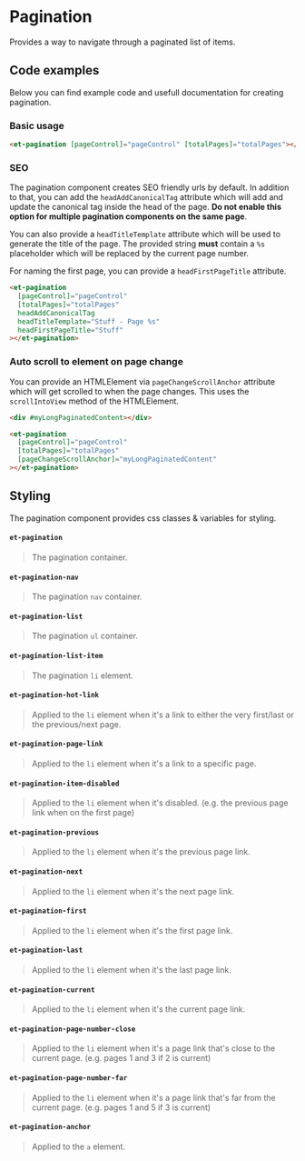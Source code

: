 # Pagination

Provides a way to navigate through a paginated list of items.

## Code examples

Below you can find example code and usefull documentation for creating pagination.

### Basic usage

```html
<et-pagination [pageControl]="pageControl" [totalPages]="totalPages"></et-pagination>
```

### SEO

The pagination component creates SEO friendly urls by default.
In addition to that, you can add the `headAddCanonicalTag` attribute which will add and update the canonical tag inside the head of the page.
**Do not enable this option for multiple pagination components on the same page**.

You can also provide a `headTitleTemplate` attribute which will be used to generate the title of the page.
The provided string **must** contain a `%s` placeholder which will be replaced by the current page number.

For naming the first page, you can provide a `headFirstPageTitle` attribute.

```html
<et-pagination
  [pageControl]="pageControl"
  [totalPages]="totalPages"
  headAddCanonicalTag
  headTitleTemplate="Stuff - Page %s"
  headFirstPageTitle="Stuff"
></et-pagination>
```

### Auto scroll to element on page change

You can provide an HTMLElement via `pageChangeScrollAnchor` attribute which will get scrolled to when the page changes.
This uses the `scrollIntoView` method of the HTMLElement.

```html
<div #myLongPaginatedContent></div>

<et-pagination
  [pageControl]="pageControl"
  [totalPages]="totalPages"
  [pageChangeScrollAnchor]="myLongPaginatedContent"
></et-pagination>
```

## Styling

The pagination component provides css classes & variables for styling.

#### `et-pagination`

> The pagination container.

#### `et-pagination-nav`

> The pagination `nav` container.

#### `et-pagination-list`

> The pagination `ul` container.

#### `et-pagination-list-item`

> The pagination `li` element.

#### `et-pagination-hot-link`

> Applied to the `li` element when it's a link to either the very first/last or the previous/next page.

#### `et-pagination-page-link`

> Applied to the `li` element when it's a link to a specific page.

#### `et-pagination-item-disabled`

> Applied to the `li` element when it's disabled. (e.g. the previous page link when on the first page)

#### `et-pagination-previous`

> Applied to the `li` element when it's the previous page link.

#### `et-pagination-next`

> Applied to the `li` element when it's the next page link.

#### `et-pagination-first`

> Applied to the `li` element when it's the first page link.

#### `et-pagination-last`

> Applied to the `li` element when it's the last page link.

#### `et-pagination-current`

> Applied to the `li` element when it's the current page link.

#### `et-pagination-page-number-close`

> Applied to the `li` element when it's a page link that's close to the current page. (e.g. pages 1 and 3 if 2 is current)

#### `et-pagination-page-number-far`

> Applied to the `li` element when it's a page link that's far from the current page. (e.g. pages 1 and 5 if 3 is current)

#### `et-pagination-anchor`

> Applied to the `a` element.


<ArgsTable story={PRIMARY_STORY} />
